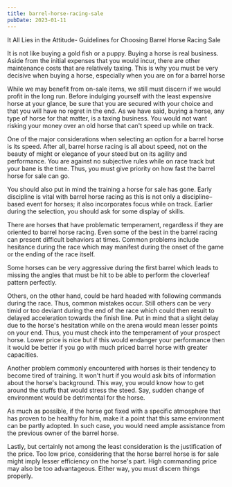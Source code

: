 ```yaml
---
title: barrel-horse-racing-sale
pubDate: 2023-01-11
---
```


It All Lies in the Attitude- Guidelines for Choosing Barrel Horse Racing Sale

It is not like buying a gold fish or a puppy. Buying a horse is real business. Aside from the initial expenses that you would incur, there are other maintenance costs that are relatively taxing. This is why you must be very decisive when buying a horse, especially when you are on for a barrel horse 

While we may benefit from on-sale items, we still must discern if we would profit in the long run. Before indulging yourself with the least expensive horse at your glance, be sure that you are secured with your choice and that you will have no regret in the end. As we have said, buying a horse, any type of horse for that matter, is a taxing business. You would not want risking your money over an old horse that can't speed up while on track.

One of the major considerations when selecting an option for a barrel horse is its speed. After all, barrel horse racing is all about speed, not on the beauty of might or elegance of your steed but on its agility and performance. You are against no subjective rules while on race track but your bane is the time. Thus, you must give priority on how fast the barrel horse for sale can go.

You should also put in mind the training a horse for sale has gone. Early discipline is vital with barrel horse racing as this is not only a discipline–based event for horses; it also incorporates focus while on track. Earlier during the selection, you should ask for some display of skills. 

There are horses that have problematic temperament, regardless if they are oriented to barrel horse racing. Even some of the best in the barrel racing can present difficult behaviors at times. Common problems include hesitance during the race which may manifest during the onset of the game or the ending of the race itself. 

Some horses can be very aggressive during the first barrel which leads to missing the angles that must be hit to be able to perform the cloverleaf pattern perfectly.

Others, on the other hand, could be hard headed with following commands during the race. Thus, common mistakes occur. Still others can be very timid or too deviant during the end of the race which could then result to delayed acceleration towards the finish line. Put in mind that a slight delay due to the horse's hesitation while on the arena would mean lesser points on your end. Thus, you must check into the temperament of your prospect horse. Lower price is nice but if this would endanger your performance then it would be better if you go with much priced barrel horse with greater capacities.

Another problem commonly encountered with horses is their tendency to become tired of training. It won't hurt if you would ask bits of information about the horse's background. This way, you would know how to get around the stuffs that would stress the steed. Say, sudden change of environment would be detrimental for the horse. 

As much as possible, if the horse got fixed with a specific atmosphere that has proven to be healthy for him, make it a point that this same environment can be partly adopted. In such case, you would need ample assistance from the previous owner of the barrel horse. 

Lastly, but certainly not among the least consideration is the justification of the price. Too low price, considering that the horse barrel horse is for sale might imply lesser efficiency on the horse's part. High commanding price may also be too advantageous. Either way, you must discern things properly.